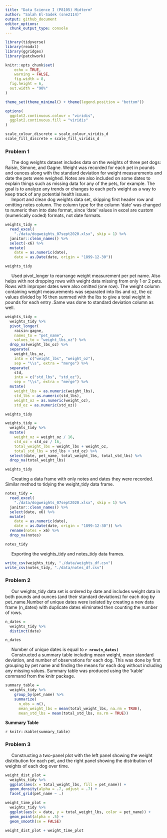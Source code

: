 ```yaml
---
title: "Data Science I (P8105) Midterm"
author: "Salah El-Sadek (sne2114)"
output: github_document
editor_options: 
  chunk_output_type: console
---
```



```r
library(tidyverse)
library(readxl)
library(ggridges)
library(patchwork)

knitr::opts_chunk$set(
	echo = TRUE,
	warning = FALSE,
	fig.width = 8, 
  fig.height = 6,
  out.width = "90%"
)

theme_set(theme_minimal() + theme(legend.position = "bottom"))

options(
  ggplot2.continuous.colour = "viridis",
  ggplot2.continuous.fill = "viridis"
)

scale_colour_discrete = scale_colour_viridis_d
scale_fill_discrete = scale_fill_viridis_d
```

### Problem 1

|      The dog weights dataset includes data on the weights of three pet dogs: Raisin, Simone, and Gagne. Weight was recorded for each pet in pounds and ounces along with the standard deviation for weight measurements and date the pets were weighed. Notes are also included on some dates to explain things such as missing data for any of the pets, for example. The goal is to analyze any trends or changes to each pet's weight as a way to keep track of any potential health issues.

|      Import and clean dog weights data set, skipping first header row and omitting notes column. The column type for the column 'date' was changed to numeric then into date format, since 'date' values in excel are custom (numerically coded) formats, not date formats.

```r
weights_tidy = 
  read_excel(
    "./data/dogweights_07sept2020.xlsx", skip = 1) %>%
  janitor::clean_names() %>%
  select(-x6) %>%
  mutate(
    date = as.numeric(date),
    date = as.Date(date, origin = "1899-12-30"))

weights_tidy
```

|      Used pivot_longer to rearrange weight measurement per pet name. Also helps with not dropping rows with weight data missing from only 1 or 2 pets. Rows with improper dates were also omitted (one row). The weight column containing weight measurements was separated into lbs and oz, the oz values divided by 16 then summed with the lbs to give a total weight in pounds for each entry .Same was done to standard deviation column as well.

```r
weights_tidy = 
  weights_tidy %>% 
  pivot_longer(
    raisin:gagne,
    names_to = "pet_name",
    values_to = "weight_lbs_oz") %>% 
  drop_na(weight_lbs_oz) %>% 
  separate(
    weight_lbs_oz,
    into = c("weight_lbs", "weight_oz"),
    sep = "\\s", extra = "merge") %>% 
  separate(
    std,
    into = c("std_lbs", "std_oz"),
    sep = "\\s", extra = "merge") %>% 
  mutate(
    weight_lbs = as.numeric(weight_lbs),
    std_lbs = as.numeric(std_lbs),
    weight_oz = as.numeric(weight_oz),
    std_oz = as.numeric(std_oz))

weights_tidy

weights_tidy =
  weights_tidy %>% 
  mutate(
    weight_oz = weight_oz / 16,
    std_oz = std_oz / 16,
    total_weight_lbs = weight_lbs + weight_oz,
    total_std_lbs = std_lbs + std_oz) %>% 
  select(date, pet_name, total_weight_lbs, total_std_lbs) %>% 
  drop_na(total_weight_lbs)

weights_tidy
```

|      Creating a data frame with only notes and dates they were recorded. Similar method to tidying the weight_tidy data frame.

```r
notes_tidy = 
  read_excel(
    "./data/dogweights_07sept2020.xlsx", skip = 1) %>%
  janitor::clean_names() %>%
  select(date, x6) %>%
  mutate(
    date = as.numeric(date),
    date = as.Date(date, origin = "1899-12-30")) %>% 
  rename(notes = x6) %>% 
  drop_na(notes)

notes_tidy
```

|      Exporting the weights_tidy and notes_tidy data frames.

```r
write_csv(weights_tidy, "./data/weights_df.csv")
write_csv(notes_tidy, "./data/notes_df.csv")
```

### Problem 2

|      Our weights_tidy data set is ordered by date and includes weight data in both pounds and ounces (and their standard deviations) for each dog by pet_name.Number of unique dates were isolated by creating a new data frame (n_dates) with duplicate dates eliminated then counting the number of rows.

```r
n_dates = 
  weights_tidy %>% 
  distinct(date)

n_dates
```

|      Number of unique dates is equal to **`r nrow(n_dates)`**

|      Constructed a summary table including mean weight, mean standard deviation, and number of observations for each dog. This was done by first grouping by pet name and finding the means for each dog without including any missing values. Summary table was produced using the 'kable' command from the knitr package.

```r
summary_table =
  weights_tidy %>% 
    group_by(pet_name) %>% 
    summarize(
      n_obs = n(),
      mean_weight_lbs = mean(total_weight_lbs, na.rm = TRUE),
      mean_std_lbs = mean(total_std_lbs, na.rm = TRUE))
```

**Summary Table**

`r knitr::kable(summary_table)`

### Problem 3

|      Constructing a two-panel plot with the left panel showing the weight distribution for each pet, and the right panel showing the distribution of weights of each dog over time.

```r
weight_dist_plot =
  weights_tidy %>% 
  ggplot(aes(x = total_weight_lbs, fill = pet_name)) +
  geom_density(alpha = .7, adjust = .7) + 
  facet_grid(pet_name ~ .)

weight_time_plot =
  weights_tidy %>% 
  ggplot(aes(x = date, y = total_weight_lbs, color = pet_name)) + 
  geom_point(alpha = .5) +
  geom_smooth(se = FALSE)

weight_dist_plot + weight_time_plot
```

